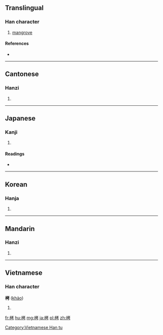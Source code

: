 ==Translingual==

===Han character===
{{Han char|rn=75|rad=木|as=06|sn=10|four=4492<sub>7</sub>|canj=木十大尸 (DJKS)}}

# [[mangrove]]

====References====
* {{Han ref|kx=0523.220|dkj=14734|dj=0911.190|hdz=21194.060|uh=6832|ud=26674|bh=D1DC|bd=53724}}

----

==Cantonese==

===Hanzi===
{{yue-hanzi|jyut=haau2|y=haau2}}

# {{defn|lang=yue|sort=木06}}

----

==Japanese==

===Kanji===
{{ja-kanji|grade=|rs=木06}}

# {{defn|lang=ja|sort=木06}}

====Readings====
* {{ja-readings|on=[[ごう]] (gō), [[こう]] (kō)|kun=[[たえ]] (tae), [[ぬるで]] (nurude), [[たく]] (taku)}}

----

==Korean==

===Hanja===
{{ko-hanja|hangeul=고|eumhun=|rv=go|mr=ko|y=ko}}

# {{defn|lang=ko|sort=木06}}

----

==Mandarin==

===Hanzi===
{{cmn-hanzi|pin=[[kǎo]] ([[kao3]])|wg=k'ao<sup>3</sup>}}

# {{defn|lang=cmn|sort=木06}}

----

==Vietnamese==

===Han character===
'''栲''' ([[khảo]])

# {{defn|lang=vi}}

[[Category:Vietnamese Han tu]]

[[fr:栲]]
[[hu:栲]]
[[mg:栲]]
[[ja:栲]]
[[pl:栲]]
[[zh:栲]]